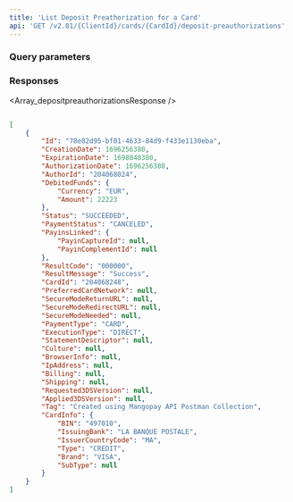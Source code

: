 ```yaml
---
title: 'List Deposit Preathorization for a Card'  
api: 'GET /v2.01/{ClientId}/cards/{CardId}/deposit-preauthorizations'  
---
```


  

### Query parameters  

<ResultCode />  

<Status />  

<PaymentStatus />  

### Responses  

<AccordionGroup><Accordion title="200">  

<Array_depositpreauthorizationsResponse /></Accordion></AccordionGroup>  

<ResponseExample>  

```json 200  

[
    {
        "Id": "78e82d95-bf01-4633-84d9-f433e1130eba",
        "CreationDate": 1696256380,
        "ExpirationDate": 1698848380,
        "AuthorizationDate": 1696256388,
        "AuthorId": "204068024",
        "DebitedFunds": {
            "Currency": "EUR",
            "Amount": 22223
        },
        "Status": "SUCCEEDED",
        "PaymentStatus": "CANCELED",
        "PayinsLinked": {
            "PayinCaptureId": null,
            "PayinComplementId": null
        },
        "ResultCode": "000000",
        "ResultMessage": "Success",
        "CardId": "204068248",
        "PreferredCardNetwork": null,
        "SecureModeReturnURL": null,
        "SecureModeRedirectURL": null,
        "SecureModeNeeded": null,
        "PaymentType": "CARD",
        "ExecutionType": "DIRECT",
        "StatementDescriptor": null,
        "Culture": null,
        "BrowserInfo": null,
        "IpAddress": null,
        "Billing": null,
        "Shipping": null,
        "Requested3DSVersion": null,
        "Applied3DSVersion": null,
        "Tag": "Created using Mangopay API Postman Collection",
        "CardInfo": {
            "BIN": "497010",
            "IssuingBank": "LA BANQUE POSTALE",
            "IssuerCountryCode": "MA",
            "Type": "CREDIT",
            "Brand": "VISA",
            "SubType": null
        }
    }
]  

 ```  

</ResponseExample>